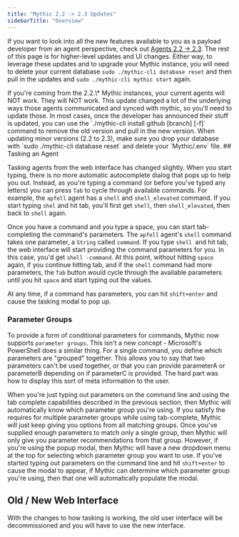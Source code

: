 ```yaml
---
title: "Mythic 2.2 -> 2.3 Updates"
sidebarTitle: "Overview"
---
```



If you want to look into all the new features available to you as a payload developer from an agent perspective, check out [Agents 2.2 -> 2.3](/version-3.0/updating/mythic-2.2-greater-than-2.3-updates/agents-2.2-greater-than-2.3). The rest of this page is for higher-level updates and UI changes. Either way, to leverage these updates and to upgrade your Mythic instance, you will need to delete your current database `sudo ./mythic-cli database reset` and then pull in the updates and `sudo ./mythic-cli mythic start` again.

<Warning>
If you're coming from the 2.2.\* Mythic instances, your current agents will NOT work. They will NOT work. This update changed a lot of the underlying ways those agents communicated and synced with mythic, so you'll need to update those. In most cases, once the developer has announced their stuff is updated, you can use the `./mythic-cli install github <url> [branch] [-f]` command to remove the old version and pull in the new version.
</Warning>

<Note>
When updating minor versions (2.2 to 2.3), make sure you drop your database with `sudo ./mythic-cli database reset` and delete your `Mythic/.env` file.

</Note>
## Tasking an Agent

Tasking agents from the web interface has changed slightly. When you start typing, there is no more automatic autocomplete dialog that pops up to help you out. Instead, as you're typing a command (or before you've typed any letters) you can press `Tab` to cycle through available commands. For example, the `apfell` agent has a `shell` and `shell_elevated` command. If you start typing `shel` and hit tab, you'll first get `shell`, then `shell_elevated`, then back to `shell` again.

Once you have a command and you type a space, you can start tab-completing the command's parameters. The `apfell` agent's `shell` command takes one parameter, a `String` called `command`. If you type `shell `and hit tab, the web interface will start providing the command parameters for you. In this case, you'd get `shell -command`. At this point, without hitting `space` again, if you continue hitting tab, and if the `shell` command had more parameters, the `Tab` button would cycle through the available parameters until you hit `space` and start typing out the values.

At any time, if a command has parameters, you can hit `shift+enter` and cause the tasking modal to pop up.

### Parameter Groups

To provide a form of conditional parameters for commands, Mythic now supports `parameter groups`. This isn't a new concept - Microsoft's PowerShell does a similar thing. For a single command, you define which parameters are "grouped" together. This allows you to say that two parameters can't be used together, or that you can provide parameterA or parameterB depending on if parameterC is provided. The hard part was how to display this sort of meta information to the user.

When you're just typing out parameters on the command line and using the tab complete capabilities described in the previous section, then Mythic will automatically know which parameter group you're using. If you satisfy the requires for multiple parameter groups while using tab-complete, Mythic will just keep giving you options from all matching groups. Once you've supplied enough parameters to match only a single group, then Mythic will only give you parameter recommendations from that group. However, if you're using the popup modal, then Mythic will have a new dropdown menu at the top for selecting which parameter group you want to use. If you've started typing out parameters on the command line and hit `shift+enter` to cause the modal to appear, if Mythic can determine which parameter group you're using, then that one will automatically populate the modal.

## Old / New Web Interface

With the changes to how tasking is working, the old user interface will be decommissioned and you will have to use the new interface.


